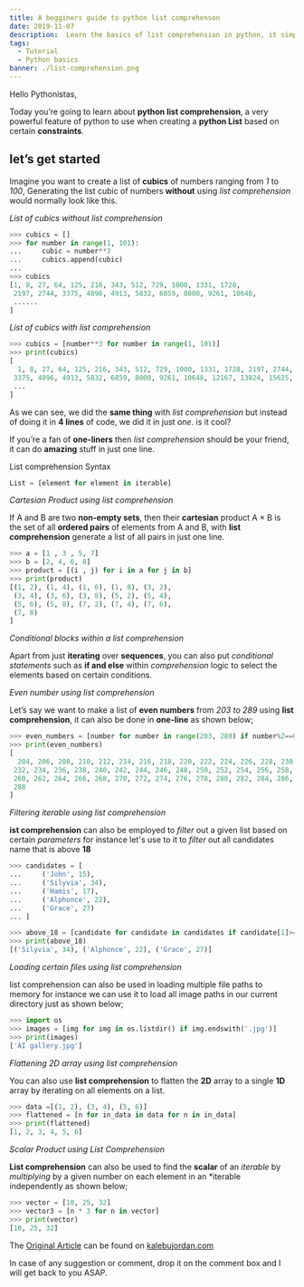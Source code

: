 ```yaml
---
title: A begginers guide to python list comprehenson 
date: 2019-11-07
description:  Learn the basics of list comprehension in python, it simplifies creating a list based on certain constraints and serve as the backbone of python
tags:
  - Tutorial
  - Python basics
banner: ./list-comprehension.png
---
```




Hello Pythonistas, 

Today you’re going to learn about **python list comprehension**, a very powerful feature of python to use when creating a **python List** based on certain **constraints**.

## let’s get started

Imagine you want to create a list of **cubics**  of numbers ranging from *1* to *100*, Generating the list cubic of numbers **without** using *list comprehension* would normally look like this.

*List of  cubics without list comprehension*

```python
>>> cubics = []
>>> for number in range(1, 101):
...     cubic = number**3
...     cubics.append(cubic)
... 
>>> cubics
[1, 8, 27, 64, 125, 216, 343, 512, 729, 1000, 1331, 1728, 
 2197, 2744, 3375, 4096, 4913, 5832, 6859, 8000, 9261, 10648,
 ......
]
```

*List of cubics with list comprehension*

```python
>>> cubics = [number**3 for number in range(1, 101)]
>>> print(cubics)
[
  1, 8, 27, 64, 125, 216, 343, 512, 729, 1000, 1331, 1728, 2197, 2744,
 3375, 4096, 4913, 5832, 6859, 8000, 9261, 10648, 12167, 13824, 15625,
 ...
]
```

As we can see, we did the **same thing** with *list comprehension* but instead of doing it in **4 lines** of code, we did it in just *one*. is it cool?

If you’re a fan of **one-liners** then *list comprehension* should be your friend, it can do **amazing** stuff in just one line.

List comprehension Syntax

```python
List = [element for element in iterable]
```

*Cartesian Product using list comprehension*

If A and B are two **non-empty sets**, then their **cartesian** product A × B is the set of all **ordered pairs** of elements from A and B, with **list comprehension** generate a list of all pairs in just one line.

```python
>>> a = [1 , 3 , 5, 7]
>>> b = [2, 4, 6, 8]
>>> product = [(i , j) for i in a for j in b]
>>> print(product)
[(1, 2), (1, 4), (1, 6), (1, 8), (3, 2),
 (3, 4), (3, 6), (3, 8), (5, 2), (5, 4),
 (5, 6), (5, 8), (7, 2), (7, 4), (7, 6), 
 (7, 8)
]
```

*Conditional blocks within a list comprehension*

Apart from just **iterating** over **sequences**, you can also put *conditional statements* such as **if and else** within *comprehension* logic to select the elements based on certain conditions.

*Even number using list comprehension*

Let’s say we want to make a list of **even numbers** from *203 to 289* using **list comprehension**, it can also be done in **one-line** as shown below;

```python
>>> even_numbers = [number for number in range(203, 289) if number%2==0]
>>> print(even_numbers)
[
  204, 206, 208, 210, 212, 214, 216, 218, 220, 222, 224, 226, 228, 230,
 232, 234, 236, 238, 240, 242, 244, 246, 248, 250, 252, 254, 256, 258,
 260, 262, 264, 266, 268, 270, 272, 274, 276, 278, 280, 282, 284, 286,
 288
]
```

*Filtering iterable using list comprehension*

**ist comprehension** can also be employed to *filter* out a given list based on certain *parameters* for instance let's use to it to *filter* out all candidates name that is above **18**

```python
>>> candidates = [
...     ('John', 15), 
...     ('Silyvia', 34), 
...     ('Hamis', 17), 
...     ('Alphonce', 22), 
...     ('Grace', 27)
... ]

>>> above_18 = [candidate for candidate in candidates if candidate[1]>=18]
>>> print(above_18)
[('Silyvia', 34), ('Alphonce', 22), ('Grace', 27)]
```

*Loading certain files using list comprehension*

list comprehension can also be used in loading multiple file paths to memory for instance we can use it to load all image paths in our current directory just as shown below;

```python
>>> import os
>>> images = [img for img in os.listdir() if img.endswith('.jpg')]
>>> print(images)
['AI gallery.jpg']
```

*Flattening 2D array using list comprehension*

You can also use **list comprehension** to flatten the **2D** array to a single **1D** array by iterating on all elements on a list.

```python
>>> data =[(1, 2), (3, 4), (5, 6)]
>>> flattened = [n for in_data in data for n in in_data]
>>> print(flattened)
[1, 2, 3, 4, 5, 6]
```

*Scalar Product using List Comprehension*

**List comprehension** can also be used to find the **scalar** of an *iterable* by *multiplying* by a given number on each element in an *iterable independently as shown below;

```python
>>> vector = [10, 25, 32]
>>> vector3 = [n * 3 for n in vector]
>>> print(vector)
[10, 25, 32]
```

The [Original Article](https://kalebujordan.com/python-list-comprehension/) can be found on [kalebujordan.com](https://kalebujordan.com/)

In case of any suggestion or comment, drop it on the comment box and I will get back to you ASAP.
